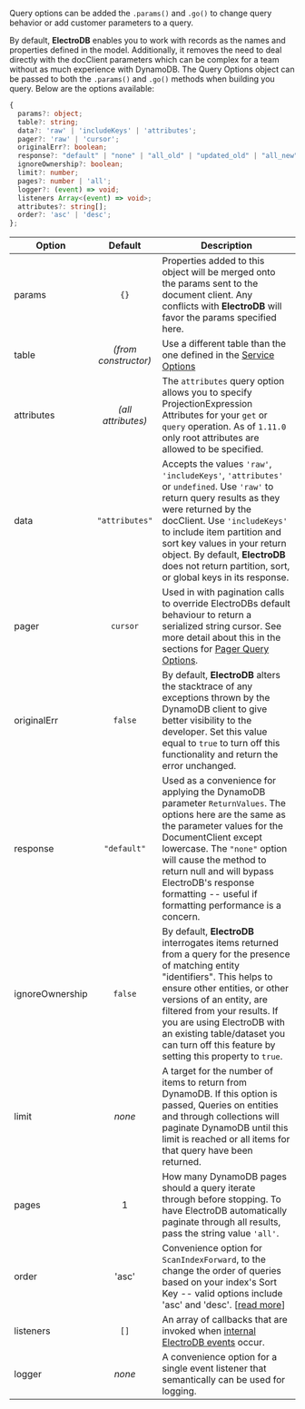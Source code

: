 Query options can be added the `.params()` and `.go()` to change query behavior or add customer parameters to a query.

By default, **ElectroDB** enables you to work with records as the names and properties defined in the model. Additionally, it removes the need to deal directly with the docClient parameters which can be complex for a team without as much experience with DynamoDB. The Query Options object can be passed to both the `.params()` and `.go()` methods when building you query. Below are the options available:

```typescript
{
  params?: object;
  table?: string;
  data?: 'raw' | 'includeKeys' | 'attributes';
  pager?: 'raw' | 'cursor';
  originalErr?: boolean;
  response?: "default" | "none" | "all_old" | "updated_old" | "all_new" | "updated_new";
  ignoreOwnership?: boolean;
  limit?: number;
  pages?: number | 'all';
  logger?: (event) => void;
  listeners Array<(event) => void>;
  attributes?: string[];
  order?: 'asc' | 'desc';
};
```

Option             | Default              | Description
------------------ | :------------------: | -----------
params             | `{}`                 | Properties added to this object will be merged onto the params sent to the document client. Any conflicts with **ElectroDB** will favor the params specified here.
table              | _(from constructor)_ | Use a different table than the one defined in the [Service Options](#service-options)
attributes         | _(all attributes)_   | The `attributes` query option allows you to specify ProjectionExpression Attributes for your `get` or `query` operation. As of `1.11.0` only root attributes are allowed to be specified.
data               | `"attributes"`       | Accepts the values `'raw'`, `'includeKeys'`, `'attributes'` or `undefined`. Use `'raw'` to return query results as they were returned by the docClient. Use `'includeKeys'` to include item partition and sort key values in your return object. By default, **ElectroDB** does not return partition, sort, or global keys in its response.
pager              | `cursor`             | Used in with pagination calls to override ElectroDBs default behaviour to return a serialized string cursor. See more detail about this in the sections for [Pager Query Options](#pager-query-options).
originalErr        | `false`              | By default, **ElectroDB** alters the stacktrace of any exceptions thrown by the DynamoDB client to give better visibility to the developer. Set this value equal to `true` to turn off this functionality and return the error unchanged.
response           | `"default"`          | Used as a convenience for applying the DynamoDB parameter `ReturnValues`. The options here are the same as the parameter values for the DocumentClient except lowercase. The `"none"` option will cause the method to return null and will bypass ElectroDB's response formatting -- useful if formatting performance is a concern.
ignoreOwnership    | `false`              | By default, **ElectroDB** interrogates items returned from a query for the presence of matching entity "identifiers". This helps to ensure other entities, or other versions of an entity, are filtered from your results. If you are using ElectroDB with an existing table/dataset you can turn off this feature by setting this property to `true`.
limit              | _none_               | A target for the number of items to return from DynamoDB. If this option is passed, Queries on entities and through collections will paginate DynamoDB until this limit is reached or all items for that query have been returned.
pages              | 1                    | How many DynamoDB pages should a query iterate through before stopping. To have ElectroDB automatically paginate through all results, pass the string value `'all'`.
order              | 'asc'                | Convenience option for `ScanIndexForward`, to the change the order of queries based on your index's Sort Key -- valid options include 'asc' and 'desc'. [[read more](https://docs.aws.amazon.com/amazondynamodb/latest/APIReference/API_Query.html)]
listeners          | `[]`                 | An array of callbacks that are invoked when [internal ElectroDB events](#events) occur.
logger             | _none_               | A convenience option for a single event listener that semantically can be used for logging.